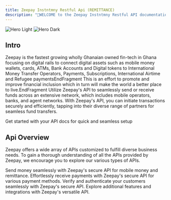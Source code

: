 ```yaml
---
title: Zeepay Instntmny Restful Api (REMITTANCE)
description: "👋WELCOME to the Zeepay Instntmny Restful API documentation"
---
```


<img
  className="block dark:hidden"
  src="/images/zeepaylogo.png"
  alt="Hero Light"
/>
<img
  className="hidden dark:block"
  src="/images/zeepaylogo.png"
  alt="Hero Dark"
/>

## Intro

Zeepay is the fastest growing wholly Ghanaian owned fin-tech in Ghana focusing on digital rails to connect digital assets such as mobile money wallets, cards, ATMs, Bank Accounts and Digital tokens to International Money Transfer Operators, Payments, Subscriptions, International Airtime and Refugee paymentsEndFragment This is an effort to promote and improve financial inclusion which in turn will make the world a better place to live.EndFragment
Utilize Zeepay's API to seamlessly send or receive funds across an extensive network, which includes mobile operators, banks, and agent networks. With Zeepay's API, you can initiate transactions securely and efficiently, tapping into their diverse range of partners for seamless fund transfers.

<CardGroup cols={2}>
  <Card title="Quickstart" icon="pen-to-square" href="/quickstart">
    Get started with your API docs for quick and seamless setup
  </Card>
</CardGroup>

## Api Overview

Zeepay offers a wide array of APIs customized to fulfill diverse business needs. To gain a thorough understanding of all the APIs provided by Zeepay, we encourage you to explore our various types of APIs.

<CardGroup cols={2}>
  <Card title="Send Money" icon="rocket" href="/api-reference/introduction">
    Send money seamlessly with Zeepay's secure API for mobile money and
    remittance.
  </Card>
  <Card
    title="Receive Payments"
    icon="wallet"
    href="api-reference/introduction"
  >
    Effortlessly receive payments with Zeepay's secure API for various payment
    methods.
  </Card>
  <Card
    title="Identify Your Customers"
    icon="person"
    href="api-reference/introduction"
  >
    Verify and authenticate your customers seamlessly with Zeepay's secure API.
  </Card>
  <Card
    title="Other Ways to Use Zeepay's API"
    icon="palette"
    href="api-reference/introduction"
  >
    Explore additional features and integrations with Zeepay's versatile API.
  </Card>
</CardGroup>
